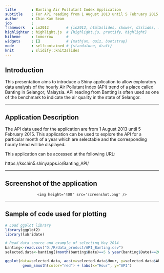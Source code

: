 ```yaml
---
title       : Banting Air Pollutant Index Application
subtitle    : For API reading from 1 August 2013 until 5 February 2015
author      : Chin Kam Seam
job         : 
framework   : io2012        # {io2012, html5slides, shower, dzslides, ...}
highlighter : highlight.js  # {highlight.js, prettify, highlight}
hitheme     : tomorrow      # 
widgets     : []            # {mathjax, quiz, bootstrap}
mode        : selfcontained # {standalone, draft}
knit        : slidify::knit2slides
---
```


## Introduction

This presentation aims to introduce a Shiny application to allow exploratory data analysis of the hourly Air Pollutant Index (API) trend of a place called Banting in Selangor, Malaysia. API reading from Banting is often used as one of the benchmark to indicate the air quality in the state of Selangor.

---

## Application Description

The API data used for the application are from 1 August 2013 until 5 February 2015. This application can be used to explore the API for a particular month of a year which are selectable and the corresponding hourly trend will be displayed.

This application can be accessed at the following URL:

https://kschin5.shinyapps.io/Banting_API/

---

## Screenshot of the application

<div style='text-align: center;'>
    <img height='400' src='screenshot.png' />
</div>

---

## Sample of code used for plotting

```r
# Load ggplot library
library(ggplot2)
library(lubridate)

# Read data source and example of selecting May 2014
banting<-read.csv("D:/R/data_product/API_Banting.csv")
selected.data<-banting[(month(banting$Date)==5 & year(banting$Date)==2014),]
```

```r
ggplot(data=selected.data, aes(x=selected.data$Hour, y=selected.data$API)) +
        geom_smooth(color="red") + labs(x="Hour", y="API")
```
